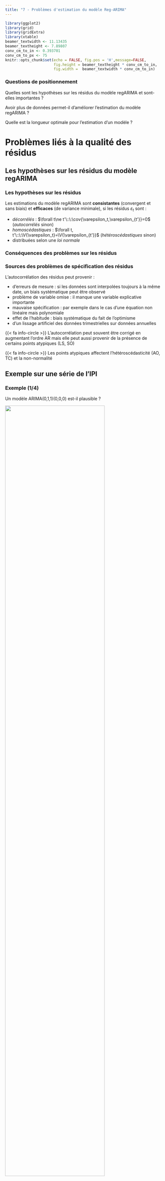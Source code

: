 ```yaml
---
title: "7 - Problèmes d'estimation du modèle Reg-ARIMA"
---
```


```r
library(ggplot2)
library(grid)
library(gridExtra)
library(xtable)
beamer_textwidth <- 11.13435
beamer_textheight <- 7.89807
conv_cm_to_in <- 0.393701
conv_cm_to_px <- 75
knitr::opts_chunk$set(echo = FALSE, fig.pos = 'H',message=FALSE,
                      fig.height = beamer_textheight * conv_cm_to_in,
                      fig.width =  beamer_textwidth * conv_cm_to_in)
```


### Questions de positionnement

Quelles sont les hypothèses sur les résidus du modèle regARIMA et sont-elles importantes ?
\vfill

Avoir plus de données permet-il d'améliorer l'estimation du modèle regARIMA ?
\vfill

Quelle est la longueur optimale pour l'estimation d'un modèle ?


# Problèmes liés à la qualité des résidus

## Les hypothèses sur les résidus du modèle regARIMA

### Les hypothèses sur les résidus

Les estimations du modèle regARIMA sont **consistantes** (convergent et sans biais) et **efficaces** (de variance minimale), si les résidus $\varepsilon_t$ sont :

- *décorrélés* : $\forall t\ne t'\::\:\cov{\varepsilon_t,\varepsilon_{t'}}=0$ (*autocorrélés* sinon)
- *homoscédastiques* : $\forall t, t'\::\:\V{\varepsilon_t}=\V{\varepsilon_{t'}}$ (*hétéroscédastiques* sinon)
- distribuées selon une *loi normale*

### Conséquences des problèmes sur les résidus

\begin{table}[ht]
\centering
\begingroup\footnotesize
\begin{tabular}{|m{2.1cm}|m{1.8cm}|m{2.5cm}|m{3cm}|}
  \hline
Problème sur les résidus & Estimation des coefficients & Estimation de la variance des coefficients (pour tests de significativité) & Tests invalidés \\
  \hline
Autocorrélation & biaisée (généralement) & biaisée &-- Student
\newline{} -- Hétéroscédasticité
\newline{} -- Normalité
\newline{} -- Qualité des prévisions \\
   \hline
Heteroscédasticité & non biaisée & biaisée &--  Student
\newline{} -- Normalité
\newline{} -- Qualité des prévisions \\
   \hline
Normalité & non biaisée & non biaisée &-- Student
\newline{} -- Qualité des prévisions \\
   \hline
\end{tabular}
\endgroup
\end{table}


### Sources des problèmes de spécification des résidus
L'autocorrélation des résidus peut provenir :

- d'erreurs de mesure : si les données sont interpolées toujours à la même date, un biais systématique peut être observé
- problème de variable omise : il manque une variable explicative importante
- mauvaise spécification : par exemple dans le cas d'une équation non linéaire mais polynomiale
- effet de l'habitude : biais systématique du fait de l'optimisme
- d'un lissage artificiel des données trimestrielles sur données annuelles

{{< fa info-circle >}} L'autocorrélation peut souvent être corrigé en augmentant l'ordre AR mais elle peut aussi provenir de la présence de certains points atypiques (LS, SO)

{{< fa info-circle >}} Les points atypiques affectent l'hétéroscédasticité (AO, TC) et la non-normalité

## Exemple sur une série de l'IPI

### Exemple (1/4)

<!-- ```{r, include=FALSE} -->
<!-- #Pas utile de générer les graphiques à chaque fois -->

<!-- # data <- structure(c(242.1719987, 227.0257411, 258.3759522, 219.7663649, -->
<!-- #                     215.3293739, 239.7752617, 241.401814, 216.1512819, 249.1607212, -->
<!-- #                     275.9632076, 254.3728642, 201.3948373, 267.4113329, 248.0513525, -->
<!-- #                     257.858105, 247.9721893, 238.5930086, 246.1788174, 254.8275274, -->
<!-- #                     180.3721444, 268.2410956, 266.2103025, 224.7370909, 183.3539834, -->
<!-- #                     262.1572089, 240.2970894, 263.3601565, 250.8566667, 220.6981555, -->
<!-- #                     240.0177958, 235.8825424, 162.9185503, 240.421211, 222.0256929, -->
<!-- #                     215.9843633, 176.2279111, 204.8115139, 229.2035436, 246.8716538, -->
<!-- #                     226.0172932, 199.2644251, 229.3665819, 234.7539126, 168.9136496, -->
<!-- #                     257.4275826, 219.9430775, 204.2104548, 180.277419, 223.4617806, -->
<!-- #                     195.0049506, 254.0115655, 201.5053006, 230.0498099, 237.0408038, -->
<!-- #                     214.7408583, 172.9492276, 237.1943953, 229.3678524, 210.2387904, -->
<!-- #                     171.1775255, 224.738021, 211.2476556, 237.7594233, 216.5007034, -->
<!-- #                     226.2187358, 233.4825389, 214.5123699, 170.6072988, 244.928739, -->
<!-- #                     220.6242886, 213.0553796, 151.103423, 212.222825, 201.289971, -->
<!-- #                     194.1235788, 196.4333717, 195.73798, 192.5141593, 215.3696644, -->
<!-- #                     146.4918473, 215.6716645, 231.0885627, 186.2392252, 166.7314019, -->
<!-- #                     192.3134639, 196.926785, 204.216077, 242.4222169, 190.5069787, -->
<!-- #                     208.7307015, 211.0618164, 144.4181667, 234.5689242, 234.3168359, -->
<!-- #                     205.377055, 179.5560008, 190.0314349, 190.7928671, 225.4802816, -->
<!-- #                     196.0224754, 163.4523272, 199.8742718, 203.5733983, 135.3451501, -->
<!-- #                     231.4866906, 169.6034578, 178.2564853, 154.4178265, 166.4269176, -->
<!-- #                     167.5984048, 200.3177533, 190.9954205, 180.9236792, 208.8389874, -->
<!-- #                     201.7708081, 151.617981, 241.1502089, 201.3593761, 179.4985705, -->
<!-- #                     161.8988536, 182.4037779, 181.02316, 209.5429047, 171.0042795, -->
<!-- #                     192.9283009, 200.3076255, 201.612761, 181.234621, 224.8208162, -->
<!-- #                     222.4603225, 198.5425683, 143.0978137, 196.1851513, 187.4853059, -->
<!-- #                     214.4020926, 165.2849626, 182.6011763, 200.9445478, 202.0451978, -->
<!-- #                     146.5461358, 203.1492618, 190.1672112, 172.4230943, 134.172986, -->
<!-- #                     177.5440352, 186.1986239, 186.5607134, 189.1208387, 189.1783828, -->
<!-- #                     182.7469712, 190.6175807, 140.0341269, 190.6512969, 189.9345225, -->
<!-- #                     165.1919541, 131.3365289, 179.2878733, 183.0122285, 204.3495485, -->
<!-- #                     202.0600436, 180.4060606, 183.3711888, 199.7446225, 140.0926845, -->
<!-- #                     203.068959, 204.5226792, 171.3664062, 151.1733335, 183.8808297, -->
<!-- #                     203.7785733, 209.3212515, 211.2028273, 184.2109864, 209.078277, -->
<!-- #                     194.4856044, 149.7144449, 201.7322362, 180.1529736, 183.3733823, -->
<!-- #                     152.1252808, 176.5658136, 158.6890832, 185.6787245, 184.8110801, -->
<!-- #                     164.5859103, 201.0944694, 185.5691193, 149.0017734, 190.2785668, -->
<!-- #                     182.606644, 188.9423009, 150.4875029, 179.8852004, 174.2968994, -->
<!-- #                     196.6692124, 174.0705326, 181.5959984, 189.9497572, 171.9491171, -->
<!-- #                     154.7470584, 173.579377, 182.9369111, 183.738624, 153.8442683, -->
<!-- #                     180.3773169, 174.4324643, 206.9412555, 195.1455034, 179.8264577, -->
<!-- #                     181.0638225, 194.5356097, 158.2303424, 195.0448929, 205.221583, -->
<!-- #                     188.2002572, 137.989261, 196.9811298, 196.683905, 187.5195961, -->
<!-- #                     204.4958934, 172.7596535, 189.6599347, 200.5697988, 156.3124355, -->
<!-- #                     182.2038592, 195.9590535, 161.8508486, 106.9443906, 133.2846386, -->
<!-- #                     155.9644947, 166.4215979, 160.5304175, 148.392074, 162.9912088, -->
<!-- #                     174.1609547, 121.7683417, 169.936841, 160.3877575, 141.8484203, -->
<!-- #                     108.1971096, 119.081819, 149.999521, 172.0949605, 163.5078509, -->
<!-- #                     150.5959231, 177.4186604, 175.412209, 141.856668, 178.9279532, -->
<!-- #                     157.7288643, 155.8390591, 115.5330074, 161.1235551, 160.1368005, -->
<!-- #                     192.6263457, 160.4414813, 163.1205335, 151.6478823, 170.1237753, -->
<!-- #                     142.2133741, 166.0505097, 161.1333845, 152.9648291, 104.0652258, -->
<!-- #                     151.1703102, 107.2098902, 133.8611514, 128.2835378, 115.6370574, -->
<!-- #                     137.1641549, 128.0242756, 82.48077581, 125.425776, 133.3031531, -->
<!-- #                     115.7008531, 89.5498474, 115.1905359, 105.4303155, 105.7898467, -->
<!-- #                     117.8610586, 102.3390786, 104.5879878, 117.4984038, 67.44813734, -->
<!-- #                     109.6634143, 113.5771237, 94.36224791, 80.08833016, 107.1468508, -->
<!-- #                     102.9712218, 113.590629, 116.0892249, 98.25086818, 109.8123488, -->
<!-- #                     114.6003888, 62.96194364, 106.3659942, 101.69451, 84.63792995, -->
<!-- #                     68.22623499, 99.28479294, 91.95145944, 111.0667585, 114.4471084, -->
<!-- #                     97.13482526, 113.399518, 116.7740248, 74.47932248, 110.6613859, -->
<!-- #                     101.272937, 92.93887735, 76.58898997, 99.06263086, 99.34830054, -->
<!-- #                     93.42185457, 101.7520211, 95.5501994, 108.2529365, 89.21490177, -->
<!-- #                     75.07860071, 118.067817, 93.35244714, 95.1865448, 71.34688282, -->
<!-- #                     93.37699053, 93.79083716, 117.2194331, 103.1895363, 108.7892955, -->
<!-- #                     119.5479286, 112.2722645, 89.49341352, 106.1691647, 111.9459362, -->
<!-- #                     108.8532337, 72.75798447, 104.7357604, 100.5342247, 113.2071905, -->
<!-- #                     107.779312, 104.3172159, 111.8638575, 116.0667593, 84.62697584, -->
<!-- #                     107.4517478, 113.791927, 103.4935746, 74.55896632, 224.106, 227.714, -->
<!-- #                     231.779, 221.278, 208.853, 237.677, 233.314, 276.491, 234.029, -->
<!-- #                     251.909, 251.426, 269.619, 245.027, 249.579, 241.685, 241.768, -->
<!-- #                     241.788, 242.878, 238.255, 242.104, 242.795, 238.828, 236.08, -->
<!-- #                     236.995, 244.098, 236.442, 237.268, 239.367, 229.175, 228.513, -->
<!-- #                     225.508, 215.533, 208.518, 209.289, 221.074, 213.862, 204.977, -->
<!-- #                     233.545, 216.596, 217.972, 198.791, 211.425, 232.94, 216.288, -->
<!-- #                     220.63, 215.083, 210.262, 213.623, 216.875, 199.884, 222.246, -->
<!-- #                     203.604, 223.37, 216.781, 222.847, 220.067, 205.106, 221.17, -->
<!-- #                     211.101, 210.391, 213.13, 217.955, 211.555, 224.807, 218.553, -->
<!-- #                     222.939, 215.316, 214.957, 221.904, 202.815, 205.489, 196.409, -->
<!-- #                     202.831, 193.384, 189.308, 191.478, 198.189, 191.064, 195.663, -->
<!-- #                     196.751, 190.806, 201.142, 194.677, 205.714, 186.677, 206.128, -->
<!-- #                     204.036, 229.852, 197.48, 198.707, 193.17, 197.831, 199.662, -->
<!-- #                     204.979, 213.772, 214.576, 196.078, 200.937, 209.868, 190.07, -->
<!-- #                     174.111, 188.511, 187.277, 177.913, 193.803, 155.052, 181.787, -->
<!-- #                     179.29, 177.437, 176.611, 178.634, 188.107, 187.417, 188.77, -->
<!-- #                     192.895, 190.908, 199.323, 193.258, 185.464, 187.688, 189.022, -->
<!-- #                     177.111, 185.061, 179.04, 185.578, 194.689, 196.632, 221.786, -->
<!-- #                     198.346, 206.304, 195.322, 190.502, 195.877, 193.123, 196.963, -->
<!-- #                     164.481, 180.923, 196.47, 184.621, 179.923, 186.058, 172.046, -->
<!-- #                     175.106, 180.315, 174.785, 188.827, 178.964, 178.951, 195.17, -->
<!-- #                     177.73, 169.794, 179.578, 172.246, 171.455, 176.808, 170.364, -->
<!-- #                     178.436, 183.325, 195.597, 187.472, 190.011, 177.122, 181.778, -->
<!-- #                     182.298, 182.62, 187.935, 180.238, 189.704, 191.459, 196.966, -->
<!-- #                     186.496, 194.708, 186.719, 189.571, 188.578, 180.731, 181.787, -->
<!-- #                     180.512, 186.952, 179.904, 180.43, 159.284, 168.458, 173.388, -->
<!-- #                     160.366, 180.82, 189.288, 176.907, 176.238, 180.694, 186.761, -->
<!-- #                     187.035, 177.964, 175.716, 174.644, 172.649, 178.872, 178.889, -->
<!-- #                     169.493, 180.554, 168.963, 172.964, 175.465, 207.42, 178.01, -->
<!-- #                     175.722, 191.228, 188.274, 181.595, 173.903, 177.837, 185.225, -->
<!-- #                     193.404, 186.33, 185.427, 189.171, 193.14, 186.925, 183.289, -->
<!-- #                     185.864, 180.99, 180.054, 178.624, 195.533, 167.566, 176.365, -->
<!-- #                     169.218, 141.193, 138.759, 156.274, 151.807, 149.35, 159.107, -->
<!-- #                     153.901, 155.409, 146.891, 154.38, 149.802, 144.793, 141.095, -->
<!-- #                     126.125, 150.314, 152.093, 154.195, 156.704, 161.079, 162.342, -->
<!-- #                     167.186, 159.83, 153.264, 160.052, 149.463, 163.701, 161.386, -->
<!-- #                     169.079, 157.975, 154.014, 145.22, 165.12, 168.179, 149.707, -->
<!-- #                     155.823, 154.135, 141.494, 148.354, 101.83, 123.741, 123.044, -->
<!-- #                     118.402, 129.551, 112.791, 99.513, 121.032, 120.402, 116.603, -->
<!-- #                     129.406, 111.062, 108.439, 101.921, 108.05, 105.589, 100.204, -->
<!-- #                     100.649, 86.926, 101.865, 102.05, 101.475, 110.928, 105.635, -->
<!-- #                     106.628, 108.136, 104.787, 102.623, 103.763, 99.573, 84.093, -->
<!-- #                     95.87, 93.12, 91.132, 91.32, 103.92, 95.533, 101.099, 102.001, -->
<!-- #                     103.477, 99.861, 102.718, 96.308, 99.39, 97.563, 97.616, 99.193, -->
<!-- #                     106.97, 97.162, 82.701, 93.988, 92.406, 93.19, 86.092, 93.256, -->
<!-- #                     107.139, 93.544, 97.661, 95.471, 94.597, 97.722, 101.556, 100.73, -->
<!-- #                     104.347, 107.025, 105.398, 109.546, 101.464, 107.929, 107.315, -->
<!-- #                     104.878, 105.685, 104.755, 102.432, 101.684, 102.141, 102.066, -->
<!-- #                     101.971, 104.694, 105.156, 105.848, 104.561, 106.972, 221.488, -->
<!-- #                     227.07, 232.689, 220.192, 214.859, 234.799, 230.933, 277.135, -->
<!-- #                     233.533, 252.354, 252.106, 271.273, 245.196, 248.97, 238.981, -->
<!-- #                     241.061, 243.366, 243.174, 239.211, 241.015, 244.426, 238.889, -->
<!-- #                     234.35, 236.377, 243.474, 236.61, 236.69, 239.097, 232.215, 227.303, -->
<!-- #                     225.985, 215.856, 207.839, 210.204, 223.87, 214.623, 202.676, -->
<!-- #                     233.081, 217.092, 217.369, 198.014, 211.13, 234.154, 217.089, -->
<!-- #                     222.861, 212.705, 207.458, 213.175, 216.467, 199.346, 222.664, -->
<!-- #                     201.888, 224.479, 219.124, 218.444, 218.251, 206.284, 221.872, -->
<!-- #                     211.408, 212.781, 213.814, 217.122, 211.984, 222.375, 217.159, -->
<!-- #                     220.946, 216.974, 216.005, 221.379, 202.032, 206.529, 192.475, -->
<!-- #                     201.695, 194.384, 187.682, 191.443, 198.389, 190.728, 197.008, -->
<!-- #                     195.897, 190.978, 201.008, 192.766, 205.88, 187.987, 205.319, -->
<!-- #                     201.9, 230.892, 197.104, 200.355, 190.698, 196.523, 200.003, -->
<!-- #                     204.883, 212.853, 213.41, 196.247, 200.292, 209.988, 190.436, -->
<!-- #                     175.564, 187.703, 187.335, 178.027, 191.645, 155.723, 183.671, -->
<!-- #                     180.432, 177.012, 176.138, 179.718, 188.134, 185.728, 189.11, -->
<!-- #                     193.216, 191.386, 199.877, 191.188, 182.756, 187.534, 189.748, -->
<!-- #                     175.957, 186.491, 177.604, 185.846, 191.113, 197.324, 222.459, -->
<!-- #                     197.219, 205.762, 196.41, 186.663, 194.236, 192.488, 199.739, -->
<!-- #                     164.585, 183.143, 194.562, 182.947, 180.098, 184.572, 172.29, -->
<!-- #                     175.379, 181.719, 175.337, 188.149, 179.31, 179.308, 193.623, -->
<!-- #                     178.145, 170.471, 178.684, 172.159, 171.428, 175.514, 170.112, -->
<!-- #                     178.462, 182.789, 198.762, 185.462, 188.884, 175.803, 179.16, -->
<!-- #                     181.168, 182.857, 187.974, 180.056, 188.009, 190.172, 195.358, -->
<!-- #                     188.906, 194.472, 185.563, 189.118, 188.884, 181.609, 182.347, -->
<!-- #                     178.679, 184.737, 178.985, 180.247, 159.026, 166.925, 174.706, -->
<!-- #                     162.747, 182.735, 184.951, 175.742, 176.897, 181.973, 187.166, -->
<!-- #                     188.102, 177.446, 175.17, 175.437, 170.667, 178.008, 177.588, -->
<!-- #                     170.647, 181.952, 169.22, 173.535, 176.359, 201.832, 174.463, -->
<!-- #                     174.792, 192.301, 187.671, 182.71, 174.609, 177.325, 186.459, -->
<!-- #                     193.977, 188.228, 185.278, 189.502, 190.628, 184.659, 180.932, -->
<!-- #                     186.668, 180.331, 182.174, 177.829, 195.877, 169.934, 177.864, -->
<!-- #                     168.302, 139.577, 135.222, 154.82, 151.186, 149.612, 160.051, -->
<!-- #                     153.404, 157.292, 149.214, 154.476, 151.604, 146.146, 141.432, -->
<!-- #                     122.336, 148.848, 152.106, 154.224, 154.976, 161.034, 164.594, -->
<!-- #                     171.808, 161.569, 152.317, 157.682, 149.008, 160.304, 159.999, -->
<!-- #                     168.72, 156.987, 158.695, 142.221, 162.799, 172.663, 150.428, -->
<!-- #                     156.623, 154.31, 143.066, 145.47, 100.965, 123.952, 123.064, -->
<!-- #                     118.033, 129.562, 112.723, 104.222, 120.299, 120.474, 116.807, -->
<!-- #                     130.537, 108.487, 107.958, 100.687, 108.258, 105.006, 99.766, -->
<!-- #                     102.152, 90.643, 102.127, 101.837, 100.556, 110.869, 102.218, -->
<!-- #                     106.29, 108.571, 103.769, 102.325, 102.553, 99.6, 86.996, 96.662, -->
<!-- #                     92.79, 90.558, 90.422, 99.498, 95.077, 101.351, 102.488, 102.548, -->
<!-- #                     100.902, 104.732, 99.315, 99.47, 97.685, 97.843, 98.78, 101.992, -->
<!-- #                     97.494, 82.264, 95.381, 92.485, 94.703, 86.005, 93.964, 109.016, -->
<!-- #                     93.795, 96.356, 94.981, 91.095, 96.749, 103.367, 100.609, 102.671, -->
<!-- #                     107.138, 108.753, 110.619, 103.066, 107.849, 105.812, 100.325, -->
<!-- #                     97.778, 100.437, 90.531, 91.766, 96.509, 89.324, 91.094, 124.399, -->
<!-- #                     93.845, 94.864, 99.58, 130.438), .Dim = c(348L, 3L), .Dimnames = list( -->
<!-- #                         NULL, c("y", "ARIMA(2,2,1)(1,1,1)", "ARIMA(0,1,1)(0,0,0)" -->
<!-- #                         )), .Tsp = c(1990, 2018.91666666667, 12), class = c("mts", -->
<!-- #                                                                             "ts", "matrix")) -->
<!-- # -->
<!-- # dataGraph <- data.frame(cbind(time(data), data)) -->
<!-- # colnames(dataGraph) <- c("date", colnames(data)) -->
<!-- # -->
<!-- # graph_y <- ggplot(dataGraph, aes(x = date))+ -->
<!-- #     geom_line(data = dataGraph[dataGraph$date<=2017, ], -->
<!-- #               mapping = aes(y = y),colour="#287EB7")+theme_bw() + -->
<!-- #     scale_x_continuous(breaks = scales::pretty_breaks(n = 12)) + -->
<!-- #     labs(x=NULL,y=NULL,title = "IPI branche 0811 (série brute)")+ -->
<!-- #     theme(plot.title = element_text(hjust = 0.5)) -->
<!-- # graph_cvs <- ggplot(dataGraph, aes(x = date)) + -->
<!-- #     geom_line(data = dataGraph[dataGraph$date < 2018, ], -->
<!-- #               mapping = aes(y = `ARIMA(2,2,1)(1,1,1)`,colour = "ARIMA(2,2,1)(1,1,1)"), -->
<!-- #               )+ -->
<!-- #     geom_line(data = dataGraph[dataGraph$date >= 2018, ], -->
<!-- #               mapping = aes(y = `ARIMA(2,2,1)(1,1,1)`,colour = "ARIMA(2,2,1)(1,1,1)"), -->
<!-- #               linetype="dashed")+ -->
<!-- #     geom_line(data = dataGraph[dataGraph$date < 2018, ], -->
<!-- #               mapping = aes(y = `ARIMA(0,1,1)(0,0,0)`,colour = "ARIMA(0,1,1)(0,0,0)"), -->
<!-- #               )+ -->
<!-- #     geom_line(data = dataGraph[dataGraph$date >= 2018, ], -->
<!-- #               mapping = aes(y = `ARIMA(0,1,1)(0,0,0)`,colour = "ARIMA(0,1,1)(0,0,0)"), -->
<!-- #               linetype="dashed")+ -->
<!-- #     scale_colour_manual("", -->
<!-- #                         breaks = c("ARIMA(2,2,1)(1,1,1)", "ARIMA(0,1,1)(0,0,0)"), -->
<!-- #                         values = c("#F8766D", "#00BFC4"))+ -->
<!-- #     theme_bw() + -->
<!-- #     scale_x_continuous(breaks = scales::pretty_breaks(n = 12)) + -->
<!-- #     labs(x=NULL,y=NULL,title = "IPI branche 0811 (séries CVS)")+ -->
<!-- #     theme(plot.title = element_text(hjust = 0.5), -->
<!-- #           legend.justification = c(0,0), -->
<!-- #           legend.position = c(0,0)) -->
<!-- # -->
<!-- # ggsave(filename ="img/seq_3_ipi_0811_y.png", plot = graph_y, -->
<!-- #        width = beamer_textwidth*2, height = beamer_textheight*1.5, -->
<!-- #        units = "cm") -->
<!-- # ggsave(filename ="img/seq_3_ipi_0811_cvs.png", plot = graph_cvs, -->
<!-- #        width = beamer_textwidth*2, height = beamer_textheight*1.5, -->
<!-- #        units = "cm") -->
<!-- ``` -->

Un modèle ARIMA(0,1,1)(0,0,0) est-il plausible ?

![](img/seq_3_ipi_0811_y.png){width=80%}

### Exemple (2/4)

Que peut-on dire sur les régresseurs JO ?

\centering

![](img/seq_3_model_mal_specifie.PNG){width=70%}


### Exemple (3/4)

Avec un modèle bien spécifié :

\centering

![](img/seq_3_modele_correct.png){width=70%}

### Exemple (4/4)

Quel impact sur ma série désaisonnalisée ?


![](img/seq_3_ipi_0811_cvs.png){width=100%}

# Modèle regARIMA et séries longues

## Hypothèse de stabilité des coefficients

###  Hypothèse de stabilité du modèle regARIMA

Le modèle regARIMA est un modèle de régression linéaire. Il suppose :

- que les coefficients sont stables dans le temps

- que la structure des résidus (modèle ARIMA) est constante dans le temps

{{< fa exclamation-triangle >}} Est-ce plausible ? Quelle est la durée nécessaire pour avoir une estimation *stable* ?

{{< fa arrow-circle-right >}} Étudions les estimations des régresseurs JO et la stabilité de la décision de CJO

## Exemples

### Ici estimation du leap year relativement stable...

![](img/seq_3_frg452_ly.png){width=100%}

![](img/seq_3_frg452_ly_rolling.png){width=100%}

### ... Mais pas le régresseur mercredi

![](img/seq_3_frg452_mercredi.png){width=100%}

![](img/seq_3_frg452_mercredi_rolling.png){width=100%}

### Estimations du LY pas toujours stable
Estimations du LY toujours non significatives avec estimations roulantes

![](img/seq_3_rog467_ly.png){width=100%}

![](img/seq_3_bgg472_ly.png){width=100%}

### Cas compliqué (1/2) : EL G473

![](img/seq_3_elg473.png){width=100%}

### Cas compliqué (2/2) : estimations roulantes

![](img/seq_3_elg473_rolling.png){width=100%}


# Conclusion

### Les essentiels

- une bonne spécification des résidus est importante pour interpréter le modèle regARIMA

- résidus autocorrélés $\implies$ hétéroscédasticité $\implies$ non normalité

- attention aux séries longues : l'hypothèse de stabilité du modèle est généralement fausse pour les séries de plus de 20 ans

- attention aux séries courtes : les estimations sont généralement moins précisent (plus grande variance des estimateurs) et peuvent être fortement révisées

## Bibliographie

### Bibliographie  {.noframenumbering}

\footnotesize

\begin{thebibliography}{999}
\bibitem[Ladiray, Quartier-la-Tente (2018)]{LAQLT2018} Ladiray D., Quartier-la-Tente A. (2018), Du bon usage des modèles Reg-ARIMA en désaisonnalisation, Actes des 13\ieme{} Journées de Méthodologie Statistique, \url{http://www.jms-insee.fr/2018/S05_1_ACTEv3_QUARTIERLATENTE_JMS2018.pdf}.
\end{thebibliography}
